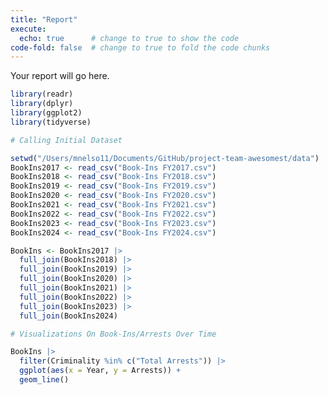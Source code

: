 ```yaml
---
title: "Report"
execute: 
  echo: true      # change to true to show the code
code-fold: false  # change to true to fold the code chunks
---
```


Your report will go here.
```r
library(readr)
library(dplyr)
library(ggplot2)
library(tidyverse)
```


```r
# Calling Initial Dataset

setwd("/Users/mnelso11/Documents/GitHub/project-team-awesomest/data")
BookIns2017 <- read_csv("Book-Ins FY2017.csv")
BookIns2018 <- read_csv("Book-Ins FY2018.csv")
BookIns2019 <- read_csv("Book-Ins FY2019.csv")
BookIns2020 <- read_csv("Book-Ins FY2020.csv")
BookIns2021 <- read_csv("Book-Ins FY2021.csv")
BookIns2022 <- read_csv("Book-Ins FY2022.csv")
BookIns2023 <- read_csv("Book-Ins FY2023.csv")
BookIns2024 <- read_csv("Book-Ins FY2024.csv")
```
```r
BookIns <- BookIns2017 |>
  full_join(BookIns2018) |>
  full_join(BookIns2019) |>
  full_join(BookIns2020) |>
  full_join(BookIns2021) |>
  full_join(BookIns2022) |>
  full_join(BookIns2023) |>
  full_join(BookIns2024) 
```
```r
# Visualizations On Book-Ins/Arrests Over Time

BookIns |>
  filter(Criminality %in% c("Total Arrests")) |>
  ggplot(aes(x = Year, y = Arrests)) + 
  geom_line()
  
```

